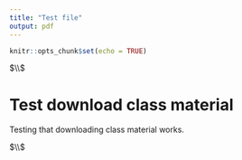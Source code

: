 ```yaml
---
title: "Test file"
output: pdf
---
```


```r
knitr::opts_chunk$set(echo = TRUE)
```




$\\$




# Test download class material

Testing that downloading class material works.


$\\$









